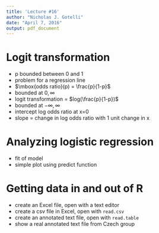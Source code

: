 ```yaml
---
title: 'Lecture #16'
author: "Nicholas J. Gotelli"
date: "April 7, 2016"
output: pdf_document
---
```


# Logit transformation
- p bounded between 0 and 1
- problem for a regression line
- $\mbox{odds ratio}(p) = \frac{p}{1-p}$
- bounded at $0,\infty$
- logit transformation = $log(\frac{p}{1-p})$
- bounded at $-\infty,\infty$
- intercept log odds ratio at x=0
- slope = change in log odds ratio with 1 unit change in x

# Analyzing logistic regression
- fit of model
- simple plot using predict function

# Getting data in and out of R
- create an Excel file, open with a text editor
- create a csv file in Excel, open with `read.csv`
- create an annotated text file, open with `read.table`
- show a real annotated text file from Czech group



